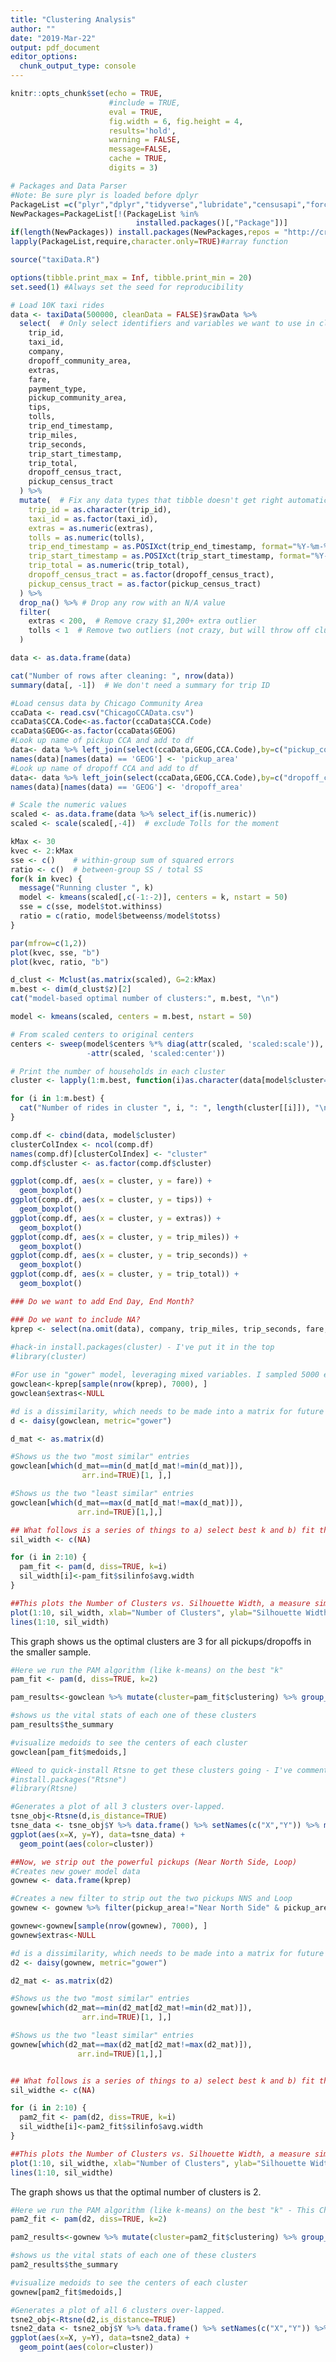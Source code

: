 ```yaml
---
title: "Clustering Analysis"
author: ""
date: "2019-Mar-22"
output: pdf_document
editor_options: 
  chunk_output_type: console
---
```


```r
knitr::opts_chunk$set(echo = TRUE, 
                      #include = TRUE, 
                      eval = TRUE, 
                      fig.width = 6, fig.height = 4,
                      results='hold',
                      warning = FALSE,
                      message=FALSE,
                      cache = TRUE,
                      digits = 3) 
```

```r
# Packages and Data Parser
#Note: Be sure plyr is loaded before dplyr
PackageList =c("plyr","dplyr","tidyverse","lubridate","censusapi","forcats", "Rtsne", "cluster", "kmeans","mclust","reshape2","ggplot2")
NewPackages=PackageList[!(PackageList %in% 
                            installed.packages()[,"Package"])]
if(length(NewPackages)) install.packages(NewPackages,repos = "http://cran.us.r-project.org")
lapply(PackageList,require,character.only=TRUE)#array function

source("taxiData.R")

options(tibble.print_max = Inf, tibble.print_min = 20) 
set.seed(1) #Always set the seed for reproducibility
```

```r
# Load 10K taxi rides
data <- taxiData(500000, cleanData = FALSE)$rawData %>%
  select(  # Only select identifiers and variables we want to use in clustering
    trip_id,
    taxi_id,
    company,
    dropoff_community_area,
    extras,
    fare,
    payment_type,
    pickup_community_area,
    tips,
    tolls,
    trip_end_timestamp,
    trip_miles,
    trip_seconds,
    trip_start_timestamp,
    trip_total,
    dropoff_census_tract,
    pickup_census_tract
  ) %>%
  mutate(  # Fix any data types that tibble doesn't get right automatically
    trip_id = as.character(trip_id),
    taxi_id = as.factor(taxi_id),
    extras = as.numeric(extras),
    tolls = as.numeric(tolls),
    trip_end_timestamp = as.POSIXct(trip_end_timestamp, format="%Y-%m-%dT%H:%M:%OS"),
    trip_start_timestamp = as.POSIXct(trip_start_timestamp, format="%Y-%m-%dT%H:%M:%OS"),
    trip_total = as.numeric(trip_total),
    dropoff_census_tract = as.factor(dropoff_census_tract),
    pickup_census_tract = as.factor(pickup_census_tract)
  ) %>%
  drop_na() %>% # Drop any row with an N/A value
  filter(
    extras < 200,  # Remove crazy $1,200+ extra outlier
    tolls < 1  # Remove two outliers (not crazy, but will throw off clustering)
  )

data <- as.data.frame(data)

cat("Number of rows after cleaning: ", nrow(data))
summary(data[, -1])  # We don't need a summary for trip ID
```

```r
#Load census data by Chicago Community Area
ccaData <- read.csv("ChicagoCCAData.csv")
ccaData$CCA.Code<-as.factor(ccaData$CCA.Code)
ccaData$GEOG<-as.factor(ccaData$GEOG)
#Look up name of pickup CCA and add to df
data<- data %>% left_join(select(ccaData,GEOG,CCA.Code),by=c("pickup_community_area"="CCA.Code"))
names(data)[names(data) == 'GEOG'] <- 'pickup_area'
#Look up name of dropoff CCA and add to df
data<- data %>% left_join(select(ccaData,GEOG,CCA.Code),by=c("dropoff_community_area"="CCA.Code"))
names(data)[names(data) == 'GEOG'] <- 'dropoff_area'

```

```r
# Scale the numeric values
scaled <- as.data.frame(data %>% select_if(is.numeric))
scaled <- scale(scaled[,-4])  # exclude Tolls for the moment

kMax <- 30
kvec <- 2:kMax
sse <- c()    # within-group sum of squared errors
ratio <- c()  # between-group SS / total SS
for(k in kvec) {
  message("Running cluster ", k)
  model <- kmeans(scaled[,c(-1:-2)], centers = k, nstart = 50)
  sse = c(sse, model$tot.withinss)
  ratio = c(ratio, model$betweenss/model$totss)
}

par(mfrow=c(1,2))
plot(kvec, sse, "b")
plot(kvec, ratio, "b")
```

```r
d_clust <- Mclust(as.matrix(scaled), G=2:kMax)
m.best <- dim(d_clust$z)[2] 
cat("model-based optimal number of clusters:", m.best, "\n") 
```

```r
model <- kmeans(scaled, centers = m.best, nstart = 50)

# From scaled centers to original centers
centers <- sweep(model$centers %*% diag(attr(scaled, 'scaled:scale')), 2,
                 -attr(scaled, 'scaled:center'))

# Print the number of households in each cluster
cluster <- lapply(1:m.best, function(i)as.character(data[model$cluster==i, 1]))

for (i in 1:m.best) {
  cat("Number of rides in cluster ", i, ": ", length(cluster[[i]]), "\n")
}
```

```r
comp.df <- cbind(data, model$cluster)
clusterColIndex <- ncol(comp.df)
names(comp.df)[clusterColIndex] <- "cluster"
comp.df$cluster <- as.factor(comp.df$cluster)

ggplot(comp.df, aes(x = cluster, y = fare)) + 
  geom_boxplot()
ggplot(comp.df, aes(x = cluster, y = tips)) + 
  geom_boxplot()
ggplot(comp.df, aes(x = cluster, y = extras)) + 
  geom_boxplot()
ggplot(comp.df, aes(x = cluster, y = trip_miles)) + 
  geom_boxplot()
ggplot(comp.df, aes(x = cluster, y = trip_seconds)) + 
  geom_boxplot()
ggplot(comp.df, aes(x = cluster, y = trip_total)) + 
  geom_boxplot()
```


```r

### Do we want to add End Day, End Month?

### Do we want to include NA?
kprep <- select(na.omit(data), company, trip_miles, trip_seconds, fare, trip_total, extras, payment_type, pickup_area, dropoff_area)
 
#hack-in install.packages(cluster) - I've put it in the top
#library(cluster)

#For use in "gower" model, leveraging mixed variables. I sampled 5000 entries because even 1M blows this thing up to 10+ GB
gowclean<-kprep[sample(nrow(kprep), 7000), ]
gowclean$extras<-NULL

#d is a dissimilarity, which needs to be made into a matrix for future ops
d <- daisy(gowclean, metric="gower")

d_mat <- as.matrix(d)

#Shows us the two "most similar" entries
gowclean[which(d_mat==min(d_mat[d_mat!=min(d_mat)]),
                arr.ind=TRUE)[1, ],]

#Shows us the two "least similar" entries
gowclean[which(d_mat==max(d_mat[d_mat!=max(d_mat)]),
               arr.ind=TRUE)[1,],]

## What follows is a series of things to a) select best k and b) fit them to the 
sil_width <- c(NA)

for (i in 2:10) {
  pam_fit <- pam(d, diss=TRUE, k=i)
  sil_width[i]<-pam_fit$silinfo$avg.width
}

##This plots the Number of Clusters vs. Silhouette Width, a measure similarity of a and neighbor b
plot(1:10, sil_width, xlab="Number of Clusters", ylab="Silhouette Width")
lines(1:10, sil_width)
```

This graph shows us the optimal clusters are 3 for all pickups/dropoffs in the smaller sample.
```r
#Here we run the PAM algorithm (like k-means) on the best "k"
pam_fit <- pam(d, diss=TRUE, k=2)

pam_results<-gowclean %>% mutate(cluster=pam_fit$clustering) %>% group_by(cluster) %>% do(the_summary = summary(.))

#shows us the vital stats of each one of these clusters
pam_results$the_summary

#visualize medoids to see the centers of each cluster
gowclean[pam_fit$medoids,]

#Need to quick-install Rtsne to get these clusters going - I've commented out to drop-in
#install.packages("Rtsne")
#library(Rtsne)

#Generates a plot of all 3 clusters over-lapped.
tsne_obj<-Rtsne(d,is_distance=TRUE)
tsne_data <- tsne_obj$Y %>% data.frame() %>% setNames(c("X","Y")) %>% mutate(cluster=factor(pam_fit$clustering),name=gowclean$pickup_area)
ggplot(aes(x=X, y=Y), data=tsne_data) +
  geom_point(aes(color=cluster))

##Now, we strip out the powerful pickups (Near North Side, Loop)
#Creates new gower model data
gownew <- data.frame(kprep)

#Creates a new filter to strip out the two pickups NNS and Loop
gownew <- gownew %>% filter(pickup_area!="Near North Side" & pickup_area!="Loop")

gownew<-gownew[sample(nrow(gownew), 7000), ]
gownew$extras<-NULL

#d is a dissimilarity, which needs to be made into a matrix for future ops
d2 <- daisy(gownew, metric="gower")

d2_mat <- as.matrix(d2)

#Shows us the two "most similar" entries
gownew[which(d2_mat==min(d2_mat[d2_mat!=min(d2_mat)]),
                arr.ind=TRUE)[1, ],]

#Shows us the two "least similar" entries
gownew[which(d2_mat==max(d2_mat[d2_mat!=max(d2_mat)]),
               arr.ind=TRUE)[1,],]


## What follows is a series of things to a) select best k and b) fit them to the 
sil_widthe <- c(NA)

for (i in 2:10) {
  pam2_fit <- pam(d2, diss=TRUE, k=i)
  sil_widthe[i]<-pam2_fit$silinfo$avg.width
}

##This plots the Number of Clusters vs. Silhouette Width, a measure similarity of a and neighbor b
plot(1:10, sil_widthe, xlab="Number of Clusters", ylab="Silhouette Width")
lines(1:10, sil_widthe)
```

The graph shows us that the optimal number of clusters is 2.

```r
#Here we run the PAM algorithm (like k-means) on the best "k" - This Chart shows us 6 clusters
pam2_fit <- pam(d2, diss=TRUE, k=2)

pam2_results<-gownew %>% mutate(cluster=pam2_fit$clustering) %>% group_by(cluster) %>% do(the_summary = summary(.))

#shows us the vital stats of each one of these clusters
pam2_results$the_summary

#visualize medoids to see the centers of each cluster
gownew[pam2_fit$medoids,]

#Generates a plot of all 6 clusters over-lapped.
tsne2_obj<-Rtsne(d2,is_distance=TRUE)
tsne2_data <- tsne2_obj$Y %>% data.frame() %>% setNames(c("X","Y")) %>% mutate(cluster=factor(pam2_fit$clustering),name=gownew$pickup_area)
ggplot(aes(x=X, y=Y), data=tsne2_data) +
  geom_point(aes(color=cluster))


```
